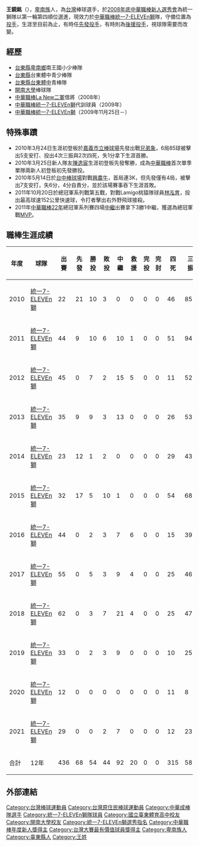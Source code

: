 {{Infobox CPBL player|
|name=王鏡銘|
|image=Ching-Ming Wang(2013).jpg|
|width=300|
|position=投手|
|team=統一7-ELEVEn獅|
|number=41|
|bats=右|
|throws=右|
|birthdate={{birth_date_and_age|1986|1|16|mf=y}}|
|birthplace={{TWN}}[[臺東縣|臺東縣]]|
|debutdate=3月24日
|debutyear=2010年
|debutteam=統一獅
|statyear=2021年球季
|stat1label=勝投—敗投
|stat1value=54－44
|stat2label=中繼－救援
|stat2value=92－20
|stat3label=三振—四壞
|stat3value=583－315
|stat4label=防禦率
|stat4value=4.53
|teams=<nowiki></nowiki> 
*[[統一7-ELEVEn獅|統一7-ELEVEn獅]]（2010年－）
|awards=<nowiki></nowiki>
*[[中華職棒新人王|中華職棒新人王]]（2010）
*[[中華職棒總冠軍賽最有價值球員獎|總冠軍MVP]]（2011）
*3次[[台灣大賽|總冠軍]]（2011、2013、2020）
}}

'''王鏡銘'''（{{bd|1986年|1月16日|||catIdx=W王}}），[[卑南族|卑南族]]人，為[[台灣|台灣]]棒球選手，於[[中華職棒歷年選秀會#職棒二十年（2009年）|2008年底中華職棒新人選秀會]]為統一獅隊以第一輪第四順位選進，現效力於[[中華職棒|中華職棒]][[統一7-ELEVEn獅|統一7-ELEVEn獅]]隊，守備位置為[[投手|投手]]，生涯至目前為止，有時任[[先發投手|先發投手]]，有時則為[[後援投手|後援投手]]，視球隊需要而改變。

==經歷==
*[[台東縣|台東縣]][[卑南鄉|卑南鄉]]南王國小少棒隊
*[[台東縣|台東縣]]台東體中青少棒隊
*[[國立臺東大學附屬體育高級中學|台東縣台東體中]]青棒隊
*[[開南大學|開南大學]]棒球隊
*[[中華職棒|中華職棒]][[La_New二軍|La New二軍]]借將（2008年）
*[[中華職棒|中華職棒]][[統一7-ELEVEn獅|統一7-ELEVEn獅]]代訓球員（2009年）
*[[中華職棒|中華職棒]][[統一7-ELEVEn獅|統一7-ELEVEn獅]]（2009年11月25日－）

==特殊事蹟==
*2010年3月24日生涯初登板於[[嘉義市立棒球場|嘉義市立棒球場]]先發出戰[[兄弟象|兄弟象]]，6局85球被擊出5支安打、投出4次三振與2次四死，失1分拿下生涯首勝。
*2010年3月25日新人隊友[[陳逸宸|陳逸宸]]生涯初登板先發奪勝，成為[[中華職棒|中華職棒]]首次單季單隊兩新人初登板初先發勝投。
*2010年5月14日於[[台中棒球場|台中棒球場]]對戰[[興農牛|興農牛]]，首局連3K，但先發僅有4局，被擊出7支安打，失6分，4分自責分，並於該場賽事吞下生涯首敗。
*2011年10月20日於總冠軍系列戰第五戰，對戰Lamigo桃猿隊球員[[林泓育|林泓育]]，投出最高球速152公里快速球，令打者擊出右外野飛球接殺。
*2011年[[中華職棒22年|中華職棒22年]]總冠軍系列賽四場[[中繼|中繼]]出賽拿下3勝1中繼，獲選為總冠軍戰[[MVP|MVP]]。

==職棒生涯成績==
{| class="wikitable" width="1000px"
|- align="center"
!年度||球隊||出賽||先發||勝投||敗投||中繼||救援||完投||完封||四死||三振||責失||投球局數||自責分率||被上壘率
|- align=center
|2010||[[統一7-ELEVEn獅|統一7-ELEVEn獅]]||22||21||10||3||0||0||0||0||46||85||53||124.2||3.83||1.44
|- align=center
|2011||[[統一7-ELEVEn獅|統一7-ELEVEn獅]]||44||9||10||6||10||1||0||0||51||94||50||115.1||3.90||1.41
|- align=center
|2012||[[統一7-ELEVEn獅|統一7-ELEVEn獅]]||45||0||7||2||15||5||0||0||11||52||13||47.0||2.49||1.21
|- align=center
|2013||[[統一7-ELEVEn獅|統一7-ELEVEn獅]]||35||9||9||3||13||0||0||0||26||53||27||83.0||2.93||1.26
|- align=center
|2014||[[統一7-ELEVEn獅|統一7-ELEVEn獅]]||23||12||1||2||0||0||0||0||29||43||45||78.0||5.19||1.60
|- align=center
|2015||[[統一7-ELEVEn獅|統一7-ELEVEn獅]]||32||17||5||10||1||0||0||0||54||68||79||101.2||6.99||1.87
|- align=center
|2016||[[統一7-ELEVEn獅|統一7-ELEVEn獅]]||44||0||2||3||7||6||0||0||15||39||18||49.0||3.49||1.55
|- align="center"
|2017||[[統一7-ELEVEn獅|統一7-ELEVEn獅]]||55||0||5||3||9||4||0||0||25||46||28||62.1||4.04||1.49
|- align=center
|2018||[[統一7-ELEVEn獅|統一7-ELEVEn獅]]||62||0||3||7||21||4||0||0||25||47||35||59.2||5.28||1.76
|- align=center
|2019||[[統一7-ELEVEn獅|統一7-ELEVEn獅]]||33||0||2||3||9||0||0||0||10||25||21||28.1||6.67||1.62
|- align=center
|2020||[[統一7-ELEVEn獅|統一7-ELEVEn獅]]||12||0||0||0||0||0||0||0||11||8||16||11.1||12.71||3.00
|- align="center"
|2021||[[統一7-ELEVEn獅|統一7-ELEVEn獅]]||29||0||0||2||7||0||0||0||12||23||12||31.0||3.48||1.45
|- style="color:black; background-color:#F75000;color:#FFFFFF" align="center"
|合計||12年||436||68||54||44||92||20||0||0||315||583||398||791.1||4.53||1.54
|}

==外部連結==
{{Commons cat|Ching-Ming Wang}}
{{台灣棒球維基館}}
{{中華職棒球員資料|id=R455|name=王鏡銘}}
{{start box}}
{{s-awards}}
{{s-before|[[林益全|林益全]]}}
{{s-title|[[中華職棒新人王|中華職棒新人王]]|2010年}}
{{s-after|[[官大元|官大元]]}}
{{s-before|[[麥格倫|麥格倫]]}}
{{s-title|[[中華職棒總冠軍最有價值球員獎|中華職棒總冠軍最有價值球員獎]]|2011年}}
{{s-after|[[林智勝|林智勝]]}}
{{end box}}
{{統一7-ELEVEn獅隊球員名單}}
{{統一7-ELEVEn獅2011年中華職棒總冠軍}}
{{統一7-ELEVEn獅2013年中華職棒總冠軍}}
{{統一7-ELEVEn獅2020年中華職棒總冠軍}}
{{中華職棒新人王}}
{{台灣大賽歷屆最有價值球員}}
{{Navboxes|title=台灣代表隊資歷
|list1=
{{2006年第三屆世界大學棒球錦標賽中華成棒代表隊}}
{{2009年第二十五屆亞洲棒球錦標賽中華成棒代表隊}}
{{2009年第三十八屆世界盃棒球錦標賽中華成棒代表隊}}
{{2013年世界棒球經典賽資格賽中華成棒代表隊}}
{{2013年世界棒球經典賽中華成棒代表隊}}
{{2015年世界棒球12強賽中華成棒代表隊}}
{{2017年世界棒球經典賽中華成棒代表隊}}
}}
{{百世博國際有限公司}}
{{DEFAULTSORT:Wang Ching Ming}}
[[Category:台灣棒球運動員|Category:台灣棒球運動員]]
[[Category:台灣原住民棒球運動員|Category:台灣原住民棒球運動員]]
[[Category:中華成棒隊選手|Category:中華成棒隊選手]]
[[Category:統一7-ELEVEn獅隊球員|Category:統一7-ELEVEn獅隊球員]]
[[Category:國立臺東體育高中校友|Category:國立臺東體育高中校友]]
[[Category:開南大學校友|Category:開南大學校友]]
[[Category:統一7-ELEVEn獅選秀指名|Category:統一7-ELEVEn獅選秀指名]]
[[Category:中華職棒年度新人獎得主|Category:中華職棒年度新人獎得主]]
[[Category:台灣大賽最有價值球員獎得主|Category:台灣大賽最有價值球員獎得主]]
[[Category:卑南族人|Category:卑南族人]]
[[Category:臺東縣人|Category:臺東縣人]]
[[Category:王姓|Category:王姓]]
